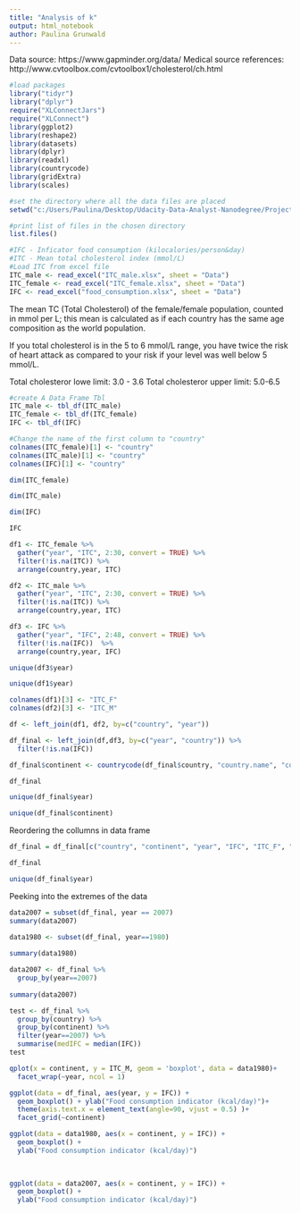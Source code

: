 ```yaml
---
title: "Analysis of k"
output: html_notebook
author: Paulina Grunwald
---
```


Data source: https://www.gapminder.org/data/
Medical source references:
http://www.cvtoolbox.com/cvtoolbox1/cholesterol/ch.html


```r
#load packages
library("tidyr")
library("dplyr")
require("XLConnectJars")
require("XLConnect")
library(ggplot2)
library(reshape2)
library(datasets)
library(dplyr)
library(readxl)
library(countrycode)
library(gridExtra)
library(scales)

#set the directory where all the data files are placed
setwd("c:/Users/Paulina/Desktop/Udacity-Data-Analyst-Nanodegree/Project 4 - Explore and Sumarize data/Exercises/Food supply")

#print list of files in the chosen directory
list.files()

#IFC - Inficator food consumption (kilocalories/person&day)
#ITC - Mean total cholesterol index (mmol/L)
#Load ITC from excel file
ITC_male <- read_excel("ITC_male.xlsx", sheet = "Data")
ITC_female <- read_excel("ITC_female.xlsx", sheet = "Data")
IFC <- read_excel("food_consumption.xlsx", sheet = "Data")
```

The mean TC (Total Cholesterol) of the female/female population, counted in mmol per L; this mean is calculated as if each country has the same age composition as the world population.

If you total cholesterol is in the 5 to 6 mmol/L range, you have twice the risk of heart attack as compared to your risk if your level was well below 5 mmol/L.

Total cholesteror lowe limit: 3.0 - 3.6
Total cholesteror upper limit: 5.0-6.5

```r
#create A Data Frame Tbl
ITC_male <- tbl_df(ITC_male)
ITC_female <- tbl_df(ITC_female)
IFC <- tbl_df(IFC)

```


```r
#Change the name of the first column to "country"
colnames(ITC_female)[1] <- "country"
colnames(ITC_male)[1] <- "country"
colnames(IFC)[1] <- "country"
```

```r
dim(ITC_female)
```
```r
dim(ITC_male)
```

```r
dim(IFC)
```


```r
IFC
```


```r
df1 <- ITC_female %>%
  gather("year", "ITC", 2:30, convert = TRUE) %>%
  filter(!is.na(ITC)) %>%
  arrange(country,year, ITC) 

df2 <- ITC_male %>%
  gather("year", "ITC", 2:30, convert = TRUE) %>%
  filter(!is.na(ITC)) %>%
  arrange(country,year, ITC)

df3 <- IFC %>%
  gather("year", "IFC", 2:48, convert = TRUE) %>%
  filter(!is.na(IFC))  %>%
  arrange(country,year, IFC)
```

```r
unique(df3$year)
```

```r
unique(df1$year)
```


```r
colnames(df1)[3] <- "ITC_F"
colnames(df2)[3] <- "ITC_M"
```


```r
df <- left_join(df1, df2, by=c("country", "year"))
```


```r
df_final <- left_join(df,df3, by=c("year", "country")) %>%
  filter(!is.na(IFC)) 
```

```r
df_final$continent <- countrycode(df_final$country, "country.name", "continent")
```


```r
df_final
```

```r
unique(df_final$year)
```

```r
unique(df_final$continent)
```

Reordering the collumns in data frame
```r
df_final = df_final[c("country", "continent", "year", "IFC", "ITC_F", "ITC_M" )]
```

```r
df_final
```


```r
unique(df_final$year)
```

Peeking into the extremes of the data

```r
data2007 = subset(df_final, year == 2007)
summary(data2007)
```


```r
data1980 <- subset(df_final, year==1980)
  
summary(data1980)
```


```r
data2007 <- df_final %>%
  group_by(year==2007) 
  
summary(data2007)
```

```r
test <- df_final %>%
  group_by(country) %>%
  group_by(continent) %>%
  filter(year==2007) %>%
  summarise(medIFC = median(IFC))
test
```

```r
qplot(x = continent, y = ITC_M, geom = 'boxplot', data = data1980)+
  facet_wrap(~year, ncol = 1)
```


```r
ggplot(data = df_final, aes(year, y = IFC)) +
  geom_boxplot() + ylab("Food consumption indicator (kcal/day)")+
  theme(axis.text.x = element_text(angle=90, vjust = 0.5) )+
  facet_grid(~continent)
```


```r
ggplot(data = data1980, aes(x = continent, y = IFC)) +
  geom_boxplot() + 
  ylab("Food consumption indicator (kcal/day)") 
    
  
```

```r
ggplot(data = data2007, aes(x = continent, y = IFC)) +
  geom_boxplot() + 
  ylab("Food consumption indicator (kcal/day)") 
```


